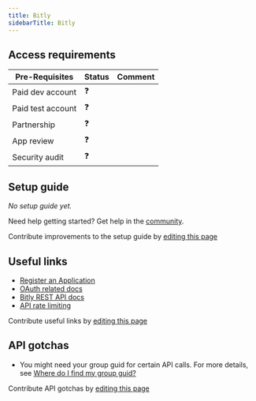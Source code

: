```yaml
---
title: Bitly
sidebarTitle: Bitly
---
```



<Overview />
<PreBuiltTooling />
<PreBuiltUseCases />

## Access requirements
| Pre-Requisites | Status | Comment|
| - | - | - |
| Paid dev account | ❓ |  |
| Paid test account | ❓ |  |
| Partnership | ❓ | |
| App review | ❓ |  |
| Security audit | ❓ | |


## Setup guide

_No setup guide yet._

<Tip>Need help getting started? Get help in the [community](https://nango.dev/slack).</Tip>

<Note>Contribute improvements to the setup guide by [editing this page](https://github.com/nangohq/nango/tree/master/docs-v2/integrations/all/bitly.mdx)</Note>


## Useful links

-   [Register an Application](https://app.bitly.com/settings/api/oauth)
-   [OAuth related docs](https://dev.bitly.com/docs/getting-started/authentication/)
-   [Bitly REST API docs](https://dev.bitly.com/api-reference)
-   [API rate limiting](https://dev.bitly.com/docs/getting-started/rate-limits/)

<Note>Contribute useful links by [editing this page](https://github.com/nangohq/nango/tree/master/docs-v2/integrations/all/bitly.mdx)</Note>

## API gotchas

-   You might need your group guid for certain API calls. For more details, see [Where do I find my group guid?](https://support.bitly.com/hc/en-us/articles/20958193228045-Where-do-I-find-my-group-guid)

<Note>Contribute API gotchas by [editing this page](https://github.com/nangohq/nango/tree/master/docs-v2/integrations/all/bitly.mdx)</Note>
